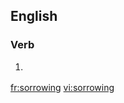 ==English==

===Verb===
{{infl|en|verb form|head=sorrow[[-ing|ing]]}}

# {{intransitive}} {{present participle of|sorrow}}

[[fr:sorrowing]]
[[vi:sorrowing]]